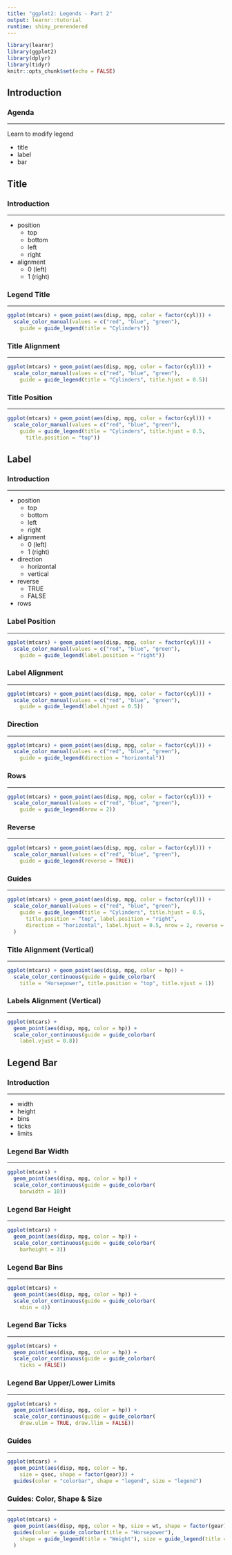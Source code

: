 ```yaml
---
title: "ggplot2: Legends - Part 2"
output: learnr::tutorial
runtime: shiny_prerendered
---
```


```r
library(learnr)
library(ggplot2)
library(dplyr)
library(tidyr)
knitr::opts_chunk$set(echo = FALSE)
```

## Introduction

### Agenda

<hr>

Learn to modify legend

- title
- label
- bar

## Title

### Introduction

<hr>

- position
    - top
    - bottom
    - left
    - right
- alignment
    - 0 (left)
    - 1 (right)


### Legend Title

<hr>

```r
ggplot(mtcars) + geom_point(aes(disp, mpg, color = factor(cyl))) +
  scale_color_manual(values = c("red", "blue", "green"),
    guide = guide_legend(title = "Cylinders"))
```

### Title Alignment

<hr>

```r
ggplot(mtcars) + geom_point(aes(disp, mpg, color = factor(cyl))) +
  scale_color_manual(values = c("red", "blue", "green"),
    guide = guide_legend(title = "Cylinders", title.hjust = 0.5))
```

### Title Position

<hr>

```r
ggplot(mtcars) + geom_point(aes(disp, mpg, color = factor(cyl))) +
  scale_color_manual(values = c("red", "blue", "green"),
    guide = guide_legend(title = "Cylinders", title.hjust = 0.5, 
      title.position = "top"))
```


## Label

### Introduction

<hr>

- position
    - top
    - bottom
    - left 
    - right
- alignment 
    - 0 (left)
    - 1 (right)
- direction
    - horizontal
    - vertical
- reverse
    - TRUE
    - FALSE
- rows

### Label Position

<hr>

```r
ggplot(mtcars) + geom_point(aes(disp, mpg, color = factor(cyl))) +
  scale_color_manual(values = c("red", "blue", "green"),
    guide = guide_legend(label.position = "right"))
```

### Label Alignment

<hr>

```r
ggplot(mtcars) + geom_point(aes(disp, mpg, color = factor(cyl))) +
  scale_color_manual(values = c("red", "blue", "green"),
    guide = guide_legend(label.hjust = 0.5))
```

### Direction

<hr>

```r
ggplot(mtcars) + geom_point(aes(disp, mpg, color = factor(cyl))) +
  scale_color_manual(values = c("red", "blue", "green"),
    guide = guide_legend(direction = "horizontal"))
```

### Rows

<hr>

```r
ggplot(mtcars) + geom_point(aes(disp, mpg, color = factor(cyl))) +
  scale_color_manual(values = c("red", "blue", "green"),
    guide = guide_legend(nrow = 2))
```

### Reverse

<hr>

```r
ggplot(mtcars) + geom_point(aes(disp, mpg, color = factor(cyl))) +
  scale_color_manual(values = c("red", "blue", "green"),
    guide = guide_legend(reverse = TRUE))
```

### Guides

<hr>

```r
ggplot(mtcars) + geom_point(aes(disp, mpg, color = factor(cyl))) +
  scale_color_manual(values = c("red", "blue", "green"),
    guide = guide_legend(title = "Cylinders", title.hjust = 0.5, 
      title.position = "top", label.position = "right", 
      direction = "horizontal", label.hjust = 0.5, nrow = 2, reverse = TRUE)
  )
```

### Title Alignment (Vertical)

<hr>

```r
ggplot(mtcars) + geom_point(aes(disp, mpg, color = hp)) +
  scale_color_continuous(guide = guide_colorbar(
    title = "Horsepower", title.position = "top", title.vjust = 1))
```

### Labels Alignment (Vertical)

<hr>

```r
ggplot(mtcars) +
  geom_point(aes(disp, mpg, color = hp)) +
  scale_color_continuous(guide = guide_colorbar(
    label.vjust = 0.8))
```

## Legend Bar 

### Introduction

<hr>

- width
- height
- bins
- ticks
- limits


### Legend Bar Width

<hr>

```r
ggplot(mtcars) +
  geom_point(aes(disp, mpg, color = hp)) +
  scale_color_continuous(guide = guide_colorbar(
    barwidth = 10))
```

### Legend Bar Height

<hr>

```r
ggplot(mtcars) +
  geom_point(aes(disp, mpg, color = hp)) +
  scale_color_continuous(guide = guide_colorbar(
    barheight = 3))
```

### Legend Bar Bins

<hr>

```r
ggplot(mtcars) +
  geom_point(aes(disp, mpg, color = hp)) +
  scale_color_continuous(guide = guide_colorbar(
    nbin = 4))
```

### Legend Bar Ticks

<hr>

```r
ggplot(mtcars) +
  geom_point(aes(disp, mpg, color = hp)) +
  scale_color_continuous(guide = guide_colorbar(
    ticks = FALSE))
```

### Legend Bar Upper/Lower Limits

<hr>

```r
ggplot(mtcars) +
  geom_point(aes(disp, mpg, color = hp)) +
  scale_color_continuous(guide = guide_colorbar(
    draw.ulim = TRUE, draw.llim = FALSE))
```

### Guides

<hr>

```r
ggplot(mtcars) +
  geom_point(aes(disp, mpg, color = hp, 
    size = qsec, shape = factor(gear))) + 
  guides(color = "colorbar", shape = "legend", size = "legend")
```

### Guides: Color, Shape & Size

<hr>

```r
ggplot(mtcars) +
  geom_point(aes(disp, mpg, color = hp, size = wt, shape = factor(gear))) + 
  guides(color = guide_colorbar(title = "Horsepower"),
    shape = guide_legend(title = "Weight"), size = guide_legend(title = "Gear")
  )
```